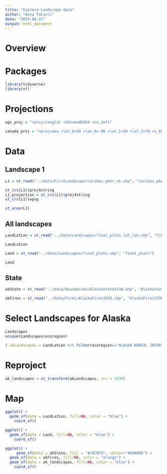 ```yaml
---
title: "Explore Landscape data"
author: "Anna Talucci"
date: "2023-04-21"
output: html_document
---
```


# Overview

# Packages

```r
library(tidyverse)
library(sf)
```
# Projections
```r
wgs_proj = "+proj=longlat +datum=WGS84 +no_defs"
```

```r
canada_proj = "+proj=aea +lat_0=40 +lon_0=-96 +lat_1=50 +lat_2=70 +x_0=0 +y_0=0 +datum=NAD83 +units=m +no_defs +type=crs"
```

# Data

## Landscape 1

```r
L1 = st_read("../data/FirstLandscape/caribou_pker_ck.shp", "caribou_pker_ck")
```
```r
st_crs(L1)$proj4string
L1_projection = st_crs(L1)$proj4string
st_crs(L1)$epsg
```

```r
st_area(L1)
```

## All landscapes

```r
LandLatLon = st_read("../data/Landscapes/final_plots_lat_lon.shp", "final_plots_lat_lon")
```

```r
LandLatLon
```
```r
Land = st_read("../data/Landscapes/final_plots.shp", "final_plots")
```

```r
Land
```
## State

```r
akState = st_read("../data/Boundaries/AlaskaState3338.shp", "AlaskaState3338")
```



```r
akFires = st_read("../data/Fires/AlaskaFires3338.shp", "AlaskaFires3338")
```

# Select Landscapes for Alaska
```r
Landscapes
unique(Landscapes$ecoregion)
```

```r
( akLandscapes = LandLatLon %>% filter(ecoregion=="ALASKA BOREAL INTERIOR"))
```

# Reproject
```r
ak_landscapes = st_transform(akLandscapes, crs = 3338)
```




# Map
```r
ggplot() +
  geom_sf(data = LandLatLon, fill=NA, color = "blue") +
    coord_sf()
```

```r
ggplot() +
  geom_sf(data = Land, fill=NA, color = "blue") +
    coord_sf()
```


```r
ggplot() +
     geom_sf(data = akState, fill = "#C0C0C0", colour="#A9AB9D") +
  geom_sf(data = akFires, fill=NA, color = "orange") +
  geom_sf(data = ak_landscapes, fill=NA, color = "blue") +
    coord_sf()
```